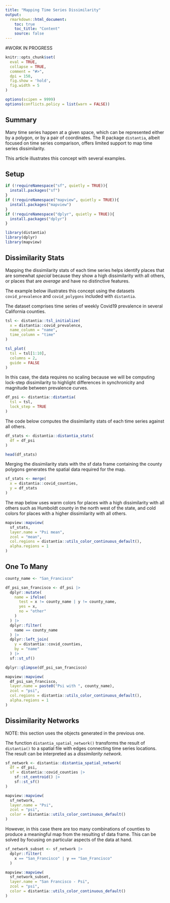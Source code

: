 ```yaml
---
title: "Mapping Time Series Dissimilarity"
output: 
  rmarkdown::html_document:
    toc: true
    toc_title: "Content"
    source: false
---
```


#WORK IN PROGRESS

```r
knitr::opts_chunk$set(
  eval = TRUE,
  collapse = TRUE,
  comment = "#>",
  dpi = 150,
  fig.show = 'hold',
  fig.width = 5
)

options(scipen = 9999)
options(conflicts.policy = list(warn = FALSE))
```

## Summary

Many time series happen at a given space, which can be represented either by a polygon, or by a pair of coordinates. The R package `distantia`, albeit focused on time series comparison, offers limited support to map time series dissimilarity.

This article illustrates this concept with several examples.

## Setup

```r
if (!requireNamespace("sf", quietly = TRUE)){
  install.packages("sf")
}
if (!requireNamespace("mapview", quietly = TRUE)){
  install.packages("mapview")
}
if (!requireNamespace("dplyr", quietly = TRUE)){
  install.packages("dplyr")
}
```

```r
library(distantia)
library(dplyr)
library(mapview)
```


## Dissimilarity Stats

Mapping the dissimilarity stats of each time series  helps identify places that are somewhat *special* because they show a high dissimilarity with all others, or places that are *average* and have no distinctive features.

The example below illustrates this concept using the datasets `covid_prevalence` and `covid_polygons` included with `distantia`.

The dataset comprises time series of weekly Covid19 prevalence in several California counties.

```r
tsl <- distantia::tsl_initialize(
  x = distantia::covid_prevalence,
  name_column = "name",
  time_column = "time"
)

tsl_plot(
  tsl = tsl[1:10],
  columns = 2,
  guide = FALSE
)
```

In this case, the data requires no scaling because we will be computing lock-step dissimilarity to highlight differences in synchronicity and magnitude between prevalence curves.

```r
df_psi <- distantia::distantia(
  tsl = tsl,
  lock_step = TRUE
)
```

The code below computes the dissimilarity stats of each time series against all others.

```r
df_stats <- distantia::distantia_stats(
  df = df_psi
)

head(df_stats)
```

Merging the dissimilarity stats with the sf data frame containing the county polygons generates the spatial data required for the map.

```r
sf_stats <- merge(
  x = distantia::covid_counties,
  y = df_stats
)
```

The map below uses warm colors for places with a high dissimilarity with all others such as Humboldt county in the north west of the state, and cold colors for places with a higher dissimilarity with all others. 

```r
mapview::mapview(
  sf_stats,
  layer.name = "Psi mean",
  zcol = "mean",
  col.regions = distantia::utils_color_continuous_default(),
  alpha.regions = 1
)
```


## One To Many

```r
county_name <- "San_Francisco"

df_psi_san_francisco <- df_psi |> 
  dplyr::mutate(
    name = ifelse(
      test = x != county_name | y != county_name,
      yes = x,
      no = "other"
    )
  ) |> 
  dplyr::filter(
    name == county_name
  ) |> 
  dplyr::left_join(
    y = distantia::covid_counties,
    by = "name"
  ) |> 
  sf::st_sf()

dplyr::glimpse(df_psi_san_francisco)
```
```r
mapview::mapview(
  df_psi_san_francisco,
  layer.name = paste0("Psi with ", county_name),
  zcol = "psi",
  col.regions = distantia::utils_color_continuous_default(),
  alpha.regions = 1
)
```


## Dissimilarity Networks

NOTE: this section uses the objects generated in the previous one.

The function `distantia_spatial_network()` transforms the result of `distantia()` to a spatial file with edges connecting time series locations. The result can be interpreted as a *dissimilarity network*. 

```r
sf_network <- distantia::distantia_spatial_network(
  df = df_psi,
  sf = distantia::covid_counties |> 
    sf::st_centroid() |> 
    sf::st_sf()
)

mapview::mapview(
  sf_network,
  layer.name = "Psi",
  zcol = "psi",
  color = distantia::utils_color_continuous_default()
)
```


However, in this case there are too many combinations of counties to produce a meaningful map from the resulting sf data frame. This can be solved by focusing on particular aspects of the data at hand.

```r
sf_network_subset <- sf_network |> 
  dplyr::filter(
    x == "San_Francisco" | y == "San_Francisco"
  )

mapview::mapview(
  sf_network_subset,
  layer.name = "San Francisco - Psi",
  zcol = "psi",
  color = distantia::utils_color_continuous_default()
)
```
